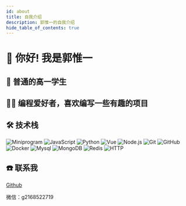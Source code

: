 ```yaml
---
id: about
title: 自我介绍
description: 郭惟一的自我介绍
hide_table_of_contents: true
---
```



# 👋 你好! 我是郭惟一

## 🧑 普通的高一学生

## 👨‍💻 编程爱好者，喜欢编写一些有趣的项目

## 🛠 技术栈
![Miniprogram](https://img.shields.io/badge/-Miniprogram-333333?style=flat&logo=wechat)
![JavaScript](https://img.shields.io/badge/-JavaScript-333333?style=flat&logo=javascript)
![Python](https://img.shields.io/badge/-Python-333333?style=flat&logo=python)
![Vue](https://img.shields.io/badge/-Vue-333333?style=flat&logo=vue.js)
![Node.js](https://img.shields.io/badge/-Node-333333?style=flat&logo=node.js)
![Git](https://img.shields.io/badge/-Git-333333?style=flat-square&logo=git)
![GitHub](https://img.shields.io/badge/-GitHub-333333?style=flat-square&logo=github)
![Docker](https://img.shields.io/badge/-Docker-333333?style=flat&logo=docker)
![Mysql](https://img.shields.io/badge/-Mysql-333333?style=flat&logo=mysql)
![MongoDB](https://img.shields.io/badge/-MongoDB-333333?style=flat&logo=mongodb)
![Redis](https://img.shields.io/badge/-Redis-333333?style=flat&logo=redis)
![HTTP](https://img.shields.io/badge/-HTTP-333333?style=flat&logo=http)

## ☎️ 联系我

<p><Icon icon="ri:github-line" width="20" heigth="20" /> <a href="https://github.com/guoweiyi" >Github</a></p>

<p><Icon icon="ri:mail-open-line" width="20" heigth="20" /> 微信：g2168522719</p>
